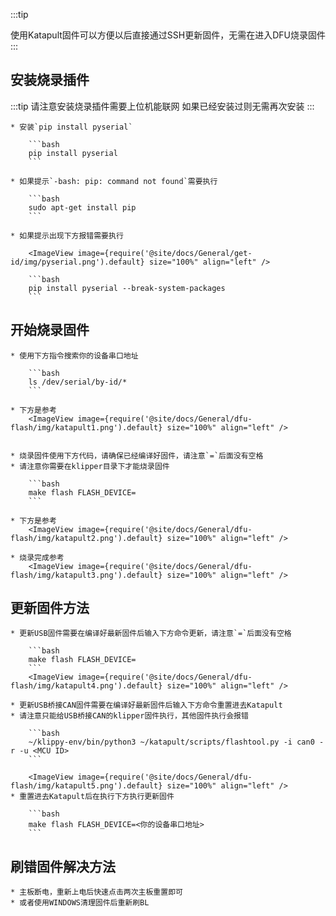 
:::tip

使用Katapult固件可以方便以后直接通过SSH更新固件，无需在进入DFU烧录固件
:::

## 安装烧录插件

:::tip
请注意安装烧录插件需要上位机能联网
如果已经安装过则无需再次安装
:::

    * 安装`pip install pyserial`

        ```bash
        pip install pyserial
        ```

    * 如果提示`-bash: pip: command not found`需要执行

        ```bash
        sudo apt-get install pip
        ```

    * 如果提示出现下方报错需要执行

        <ImageView image={require('@site/docs/General/get-id/img/pyserial.png').default} size="100%" align="left" />

        ```bash
        pip install pyserial --break-system-packages
        ```

## 开始烧录固件

    * 使用下方指令搜索你的设备串口地址

        ```bash
        ls /dev/serial/by-id/*
        ```

    * 下方是参考
        <ImageView image={require('@site/docs/General/dfu-flash/img/katapult1.png').default} size="100%" align="left" />


    * 烧录固件使用下方代码，请确保已经编译好固件，请注意`=`后面没有空格
    * 请注意你需要在klipper目录下才能烧录固件

        ```bash
        make flash FLASH_DEVICE=
        ```

    * 下方是参考
        <ImageView image={require('@site/docs/General/dfu-flash/img/katapult2.png').default} size="100%" align="left" />

    * 烧录完成参考
        <ImageView image={require('@site/docs/General/dfu-flash/img/katapult3.png').default} size="100%" align="left" />

## 更新固件方法


    * 更新USB固件需要在编译好最新固件后输入下方命令更新，请注意`=`后面没有空格

        ```bash
        make flash FLASH_DEVICE=
        ```
        <ImageView image={require('@site/docs/General/dfu-flash/img/katapult4.png').default} size="100%" align="left" />

    * 更新USB桥接CAN固件需要在编译好最新固件后输入下方命令重置进去Katapult
    * 请注意只能给USB桥接CAN的klipper固件执行，其他固件执行会报错

        ```bash
        ~/klippy-env/bin/python3 ~/katapult/scripts/flashtool.py -i can0 -r -u <MCU ID>
        ```

        <ImageView image={require('@site/docs/General/dfu-flash/img/katapult5.png').default} size="100%" align="left" />
    * 重置进去Katapult后在执行下方执行更新固件

        ```bash
        make flash FLASH_DEVICE=<你的设备串口地址>
        ```

## 刷错固件解决方法

    * 主板断电，重新上电后快速点击两次主板重置即可
    * 或者使用WINDOWS清理固件后重新刷BL